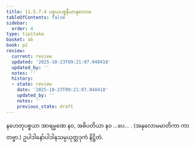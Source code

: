 ```yaml
---
title: 11.5.7.4 ပစ္စယပစ္စနီယာနုလောမ
tableOfContents: false
sidebar:
  order: 4
type: tipitaka
basket: ab
book: p2
review:
  current: review
  updated: '2025-10-23T09:21:07.048418'
  updated_by: ''
  notes: ''
  history:
  - state: review
    date: '2025-10-23T09:21:07.048418'
    updated_by: ''
    notes: ''
    previous_state: draft
---
```



<ReviewStatus review={frontmatter.review} showDetails={true} />

<HypothesisAnnotation frontmatter={frontmatter} />

<DynamicBreadcrumb />

<Division number="115" book="p2" e="ch" v="38" p="412">

<Paragraph number="3799" book="p2">
နဟေတုပစ္စယာ အာရမ္မဏေ နဝ, အဓိပတိယာ နဝ …ပေ… . (အနုလောမမာတိကာ ကာတဗ္ဗာ.)

</Paragraph>
</Division>

<Paragraph number="3800" type="center" book="p2">
ဥပါဒါနော်ပါဒါနသမ္ပယုတ္တဒုကံ နိဋ္ဌိတံ.
</Paragraph>